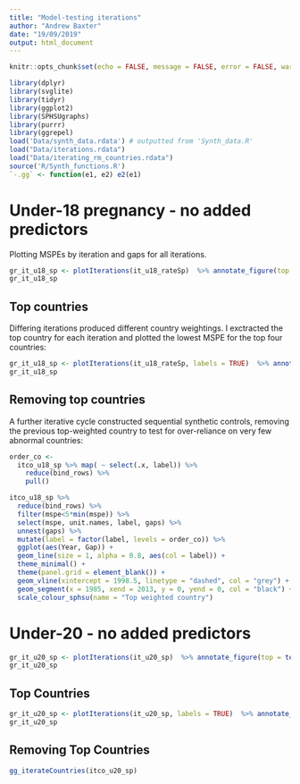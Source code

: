 ```yaml
---
title: "Model-testing iterations"
author: "Andrew Baxter"
date: "19/09/2019"
output: html_document
---
```


```r
knitr::opts_chunk$set(echo = FALSE, message = FALSE, error = FALSE, warning = FALSE, fig.width = 10, fig.height = 7)

library(dplyr)
library(svglite)
library(tidyr)
library(ggplot2)
library(SPHSUgraphs)
library(purrr)
library(ggrepel)
load('Data/synth_data.rdata') # outputted from 'Synth_data.R'
load("Data/iterations.rdata")
load("Data/iterating_rm_countries.rdata")
source('R/Synth_functions.R')
`-.gg` <- function(e1, e2) e2(e1)
```


# Under-18 pregnancy - no added predictors

Plotting MSPEs by iteration and gaps for all iterations.

```r
gr_it_u18_sp <- plotIterations(it_u18_rateSp)  %>% annotate_figure(top = text_grob("Under-18, no predictors - year iterations"))
gr_it_u18_sp
```

## Top countries

Differing iterations produced different country weightings. I exctracted the top country for each iteration and plotted the lowest MSPE for the top four countries:

```r
gr_it_u18_sp <- plotIterations(it_u18_rateSp, labels = TRUE)  %>% annotate_figure(top = text_grob("Under-18, no predictors - year iterations"))
gr_it_u18_sp
```

## Removing top countries

A further iterative cycle constructed sequential synthetic controls, removing the previous top-weighted country to test for over-reliance on very few abnormal countries:

```r
order_co <- 
  itco_u18_sp %>% map( ~ select(.x, label)) %>% 
    reduce(bind_rows) %>% 
    pull()

itco_u18_sp %>% 
  reduce(bind_rows) %>% 
  filter(mspe<5*min(mspe)) %>% 
  select(mspe, unit.names, label, gaps) %>% 
  unnest(gaps) %>% 
  mutate(label = factor(label, levels = order_co)) %>% 
  ggplot(aes(Year, Gap)) + 
  geom_line(size = 1, alpha = 0.8, aes(col = label)) + 
  theme_minimal() +
  theme(panel.grid = element_blank()) +
  geom_vline(xintercept = 1998.5, linetype = "dashed", col = "grey") +
  geom_segment(x = 1985, xend = 2013, y = 0, yend = 0, col = "black") +
  scale_colour_sphsu(name = "Top weighted country")

```

# Under-20 - no added predictors

```r
gr_it_u20_sp <- plotIterations(it_u20_sp)  %>% annotate_figure(top = text_grob("Under-20, no predictors - year iterations"))
gr_it_u20_sp
```

## Top Countries

```r
gr_it_u20_sp <- plotIterations(it_u20_sp, labels = TRUE)  %>% annotate_figure(top = text_grob("Under-20, no predictors - year iterations"))
gr_it_u20_sp
```

## Removing Top Countries

```r
gg_iterateCountries(itco_u20_sp)
```